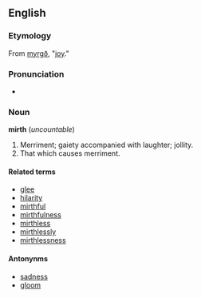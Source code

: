 ==English==
===Etymology===
From {{OE.}} [[myrgð]], "[[joy]]."
===Pronunciation===
*{{AHD|/mûrth/}}
===Noun===
'''mirth''' (''uncountable'')
#Merriment; gaiety accompanied with laughter; jollity.
#That which causes merriment.
==== Related terms ====
*[[glee]]
*[[hilarity]]
*[[mirthful]]
*[[mirthfulness]]
*[[mirthless]]
*[[mirthlessly]]
*[[mirthlessness]]

==== Antonynms ====
*[[sadness]]
*[[gloom]]